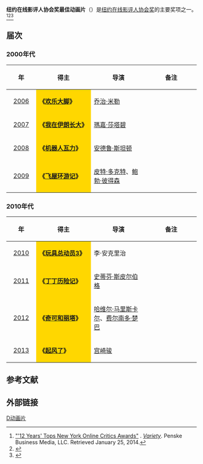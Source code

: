 '''纽约在线影评人协会奖最佳动画片'''（{{lang-en|'''New York Film Critics Online Award for Best Animated Film'''}}）是[[纽约在线影评人协会|纽约在线影评人协会奖]]的主要奖项之一。<ref>[http://variety.com/2013/film/news/12-years-tops-new-york-online-critics-awards-1200934227 "'12 Years' Tops New York Online Critics Awards"] {{Wayback|url=http://variety.com/2013/film/news/12-years-tops-new-york-online-critics-awards-1200934227 |date=20210402081204 }}. ''[[Variety_(magazine)|Variety]]''. Penske Business Media, LLC. Retrieved January 25, 2014.</ref><ref>{{cite web |url=http://ent.sina.com.cn/m/f/2011-12-12/11233505205.shtml |title=纽约在线影评人协会奖：《艺术家》连胜 |accessdate=2011 |publisher=新浪网 |work= |language=zh-hans |archive-date=2021-04-02 |archive-url=https://web.archive.org/web/20210402081147/http://ent.sina.com.cn/m/f/2011-12-12/11233505205.shtml |dead-url=no }}</ref><ref>{{cite web |url=http://news.cntv.cn/20101213/108923.shtml |title=纽约在线影评人协会奖 《社交网络》获三最佳成赢家 |accessdate=2010 |publisher=央视网 |work= |language=zh-hans |archive-date=2021-04-02 |archive-url=https://web.archive.org/web/20210402081157/http://news.cntv.cn/20101213/108923.shtml |dead-url=no }}</ref>

== 届次 ==
=== 2000年代 ===
{| class="wikitable" width="95%" cellpadding="5"
|-
!width="100"|年
!width="300"|得主
!width="300"|导演
!width="300"|备注
|-
|style="text-align:center;"| [[第6届纽约在线影评人协会奖|2006]] || style="background:#FFD700;" | '''《[[快樂腳|欢乐大脚]]》''' || [[乔治·米勒|乔治·米勒]] ||  
|-
|style="text-align:center;"| [[第7届纽约在线影评人协会奖|2007]] || style="background:#FFD700;" | '''《[[茉莉人生|我在伊朗长大]]》''' || [[瑪嘉·莎塔碧|瑪嘉·莎塔碧]] ||  
|-
|style="text-align:center;"| [[第8届纽约在线影评人协会奖|2008]] ||  style="background:#FFD700;" | '''《[[机器人瓦力|机器人瓦力]]》''' || [[安德鲁·斯坦顿|安德鲁·斯坦顿]] || 
|-
|style="text-align:center;"| [[第9届纽约在线影评人协会奖|2009]] ||  style="background:#FFD700;" |'''《[[飞屋环游记|飞屋环游记]]》''' ||  [[皮特·多克特|皮特·多克特]]、[[鲍勃·彼得森|鲍勃·彼得森]]||  
|}

=== 2010年代 ===
{| class="wikitable" width="95%" cellpadding="5"
|-
!width="100"|年
!width="300"|得主
!width="300"|导演
!width="300"|备注
|-
|style="text-align:center;"| [[第10届纽约在线影评人协会奖|2010]] ||  style="background:#FFD700;" | '''《[[玩具总动员3|玩具总动员3]]》''' ||李·安克里治  ||  
|-
|style="text-align:center;"| [[第11届纽约在线影评人协会奖|2011]] ||  style="background:#FFD700;" | '''《[[丁丁历险记_(电影)|丁丁历险记]]》''' || [[史蒂芬·斯皮尔伯格|史蒂芬·斯皮尔伯格]]||  
|-
|style="text-align:center;"| [[第12届纽约在线影评人协会奖|2012]] ||  style="background:#FFD700;" | '''《[[奇可和丽塔|奇可和丽塔]]》'''|| [[哈维尔·马里斯卡尔|哈维尔·马里斯卡尔]]、[[费尔南多·楚巴|费尔南多·楚巴]] || 
|-
|style="text-align:center;"| [[第13届纽约在线影评人协会奖|2013]] || style="background:#FFD700;" | '''《[[起风了|起风了]]》'''|| [[宫崎骏|宫崎骏]]  ||  
|}

==参考文献==
{{reflist}}

== 外部链接 ==
{{纽约在线影评人协会奖}}

[[Category:纽约在线影评人协会奖|D动画片]]
